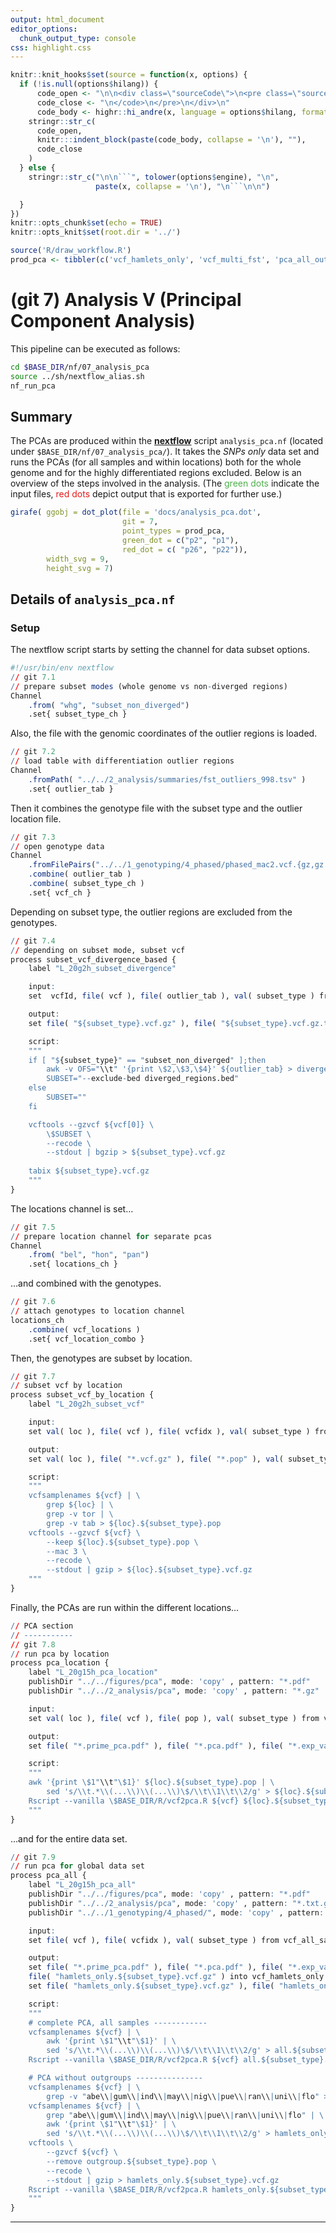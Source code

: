 ```yaml
---
output: html_document
editor_options:
  chunk_output_type: console
css: highlight.css
---
```


```r
knitr::knit_hooks$set(source = function(x, options) {
  if (!is.null(options$hilang)) {
      code_open <- "\n\n<div class=\"sourceCode\">\n<pre class=\"sourceCode\">\n<code class=\"sourceCode\">"
      code_close <- "\n</code>\n</pre>\n</div>\n"
      code_body <- highr::hi_andre(x, language = options$hilang, format = "html")
    stringr::str_c(
      code_open,
      knitr:::indent_block(paste(code_body, collapse = '\n'), ""),
      code_close
    )
  } else {
    stringr::str_c("\n\n```", tolower(options$engine), "\n",
                   paste(x, collapse = '\n'), "\n```\n\n")

  }
})
knitr::opts_chunk$set(echo = TRUE)
knitr::opts_knit$set(root.dir = '../')
```


```r
source('R/draw_workflow.R')
prod_pca <- tibbler(c('vcf_hamlets_only', 'vcf_multi_fst', 'pca_all_out', 'pca_loc_out'))
```

# (git 7) Analysis V (Principal Component Analysis)

This pipeline can be executed as follows:

```sh
cd $BASE_DIR/nf/07_analysis_pca
source ../sh/nextflow_alias.sh
nf_run_pca
```

## Summary

The PCAs are produced within the [**nextflow**](https://www.nextflow.io/) script `analysis_pca.nf` (located under `$BASE_DIR/nf/07_analysis_pca/`).
It takes the *SNPs only* data set and runs the PCAs (for all samples and within locations) both for the whole genome and for the highly differentiated regions excluded.
Below is an overview of the steps involved in the analysis.
(The <span style="color:#4DAF4A">green dots</span> indicate the input files, <span style="color:#E41A1C">red dots</span> depict output that is exported for further use.)

<div style="max-width:800px; margin:auto;">
```r
girafe( ggobj = dot_plot(file = 'docs/analysis_pca.dot',
                         git = 7,
                         point_types = prod_pca,
                         green_dot = c("p2", "p1"),
                         red_dot = c( "p26", "p22")),
        width_svg = 9, 
        height_svg = 7)
```
</div>

## Details of `analysis_pca.nf`

### Setup

The nextflow script starts by setting the channel for data subset options.

:::kclass
```r
#!/usr/bin/env nextflow
// git 7.1
// prepare subset modes (whole genome vs non-diverged regions)
Channel
	.from( "whg", "subset_non_diverged")
	.set{ subset_type_ch }
```

Also, the file with the genomic coordinates of the outlier regions is loaded.

```r
// git 7.2
// load table with differentiation outlier regions
Channel
	.fromPath( "../../2_analysis/summaries/fst_outliers_998.tsv" )
	.set{ outlier_tab }
```

Then it combines the genotype file with the subset type and the outlier location file.

```r
// git 7.3
// open genotype data
Channel
	.fromFilePairs("../../1_genotyping/4_phased/phased_mac2.vcf.{gz,gz.tbi}")
	.combine( outlier_tab )
	.combine( subset_type_ch )
	.set{ vcf_ch }
```

Depending on subset type, the outlier regions are excluded from the genotypes.

```r
// git 7.4
// depending on subset mode, subset vcf
process subset_vcf_divergence_based {
	label "L_20g2h_subset_divergence"

	input:
	set  vcfId, file( vcf ), file( outlier_tab ), val( subset_type ) from vcf_ch

	output:
	set file( "${subset_type}.vcf.gz" ), file( "${subset_type}.vcf.gz.tbi" ), val( subset_type ) into ( vcf_locations, vcf_all_samples_pca )

	script:
	"""
	if [ "${subset_type}" == "subset_non_diverged" ];then
		awk -v OFS="\\t" '{print \$2,\$3,\$4}' ${outlier_tab} > diverged_regions.bed 
		SUBSET="--exclude-bed diverged_regions.bed"
	else
		SUBSET=""
	fi

	vcftools --gzvcf ${vcf[0]} \
		\$SUBSET \
		--recode \
		--stdout | bgzip > ${subset_type}.vcf.gz
	
	tabix ${subset_type}.vcf.gz
	"""
}
```

The locations channel is set...

```r
// git 7.5
// prepare location channel for separate pcas
Channel
	.from( "bel", "hon", "pan")
	.set{ locations_ch }
```

...and combined with the genotypes.

```r
// git 7.6
// attach genotypes to location channel
locations_ch
	.combine( vcf_locations )
	.set{ vcf_location_combo }
```

Then, the genotypes are subset by location.

```r
// git 7.7
// subset vcf by location
process subset_vcf_by_location {
	label "L_20g2h_subset_vcf"

	input:
	set val( loc ), file( vcf ), file( vcfidx ), val( subset_type ) from vcf_location_combo

	output:
	set val( loc ), file( "*.vcf.gz" ), file( "*.pop" ), val( subset_type ) into ( vcf_loc_pca )

	script:
	"""
	vcfsamplenames ${vcf} | \
		grep ${loc} | \
		grep -v tor | \
		grep -v tab > ${loc}.${subset_type}.pop
	vcftools --gzvcf ${vcf} \
		--keep ${loc}.${subset_type}.pop \
		--mac 3 \
		--recode \
		--stdout | gzip > ${loc}.${subset_type}.vcf.gz
	"""
}
```

Finally, the PCAs are run within the different locations...

```r
// PCA section
// -----------
// git 7.8
// run pca by location
process pca_location {
	label "L_20g15h_pca_location"
	publishDir "../../figures/pca", mode: 'copy' , pattern: "*.pdf"
	publishDir "../../2_analysis/pca", mode: 'copy' , pattern: "*.gz"

	input:
	set val( loc ), file( vcf ), file( pop ), val( subset_type ) from vcf_loc_pca

	output:
	set file( "*.prime_pca.pdf" ), file( "*.pca.pdf" ), file( "*.exp_var.txt.gz" ), file( "*.scores.txt.gz" ) into pca_loc_out

	script:
	"""
	awk '{print \$1"\\t"\$1}' ${loc}.${subset_type}.pop | \
		sed 's/\\t.*\\(...\\)\\(...\\)\$/\\t\\1\\t\\2/g' > ${loc}.${subset_type}.pop.txt
	Rscript --vanilla \$BASE_DIR/R/vcf2pca.R ${vcf} ${loc}.${subset_type}.pop.txt 6
	"""
}
```

...and for the entire data set.

```r
// git 7.9
// run pca for global data set
process pca_all {
	label "L_20g15h_pca_all"
	publishDir "../../figures/pca", mode: 'copy' , pattern: "*.pdf"
	publishDir "../../2_analysis/pca", mode: 'copy' , pattern: "*.txt.gz"
	publishDir "../../1_genotyping/4_phased/", mode: 'copy' , pattern: "*.vcf.gz"

	input:
	set file( vcf ), file( vcfidx ), val( subset_type ) from vcf_all_samples_pca

	output:
	set file( "*.prime_pca.pdf" ), file( "*.pca.pdf" ), file( "*.exp_var.txt.gz" ), file( "*.scores.txt.gz" ) into pca_all_out
	file( "hamlets_only.${subset_type}.vcf.gz" ) into vcf_hamlets_only
	set file( "hamlets_only.${subset_type}.vcf.gz" ), file( "hamlets_only.${subset_type}.pop.txt" ) into vcf_multi_fst

	script:
	"""
	# complete PCA, all samples ------------
	vcfsamplenames ${vcf} | \
		awk '{print \$1"\\t"\$1}' | \
		sed 's/\\t.*\\(...\\)\\(...\\)\$/\\t\\1\\t\\2/g' > all.${subset_type}.pop.txt
	Rscript --vanilla \$BASE_DIR/R/vcf2pca.R ${vcf} all.${subset_type}.pop.txt 6

	# PCA without outgroups ---------------
	vcfsamplenames ${vcf} | \
		grep -v "abe\\|gum\\|ind\\|may\\|nig\\|pue\\|ran\\|uni\\|flo" > outgroup.${subset_type}.pop
	vcfsamplenames ${vcf} | \
		grep "abe\\|gum\\|ind\\|may\\|nig\\|pue\\|ran\\|uni\\|flo" | \
		awk '{print \$1"\\t"\$1}' | \
		sed 's/\\t.*\\(...\\)\\(...\\)\$/\\t\\1\\t\\2/g' > hamlets_only.${subset_type}.pop.txt
	vcftools \
		--gzvcf ${vcf} \
		--remove outgroup.${subset_type}.pop \
		--recode \
		--stdout | gzip > hamlets_only.${subset_type}.vcf.gz
	Rscript --vanilla \$BASE_DIR/R/vcf2pca.R hamlets_only.${subset_type}.vcf.gz hamlets_only.${subset_type}.pop.txt 6
	"""
}

```
:::

---
